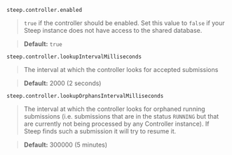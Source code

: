 `steep.controller.`<wbr />`enabled`

> `true` if the controller should be enabled. Set this value to `false` if your
> Steep instance does not have access to the shared database.

> **Default:** `true`

`steep.controller.`<wbr />`lookupIntervalMilliseconds`

> The interval at which the controller looks for accepted submissions

> **Default:** 2000 (2 seconds)

`steep.controller.`<wbr />`lookupOrphansIntervalMilliseconds`

> The interval at which the controller looks for orphaned running submissions
> (i.e. submissions that are in the status `RUNNING` but that are currently not
> being processed by any Controller instance). If Steep finds such a submission
> it will try to resume it.

> **Default:** 300000 (5 minutes)
